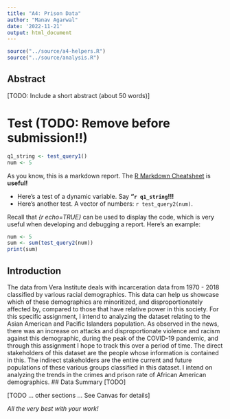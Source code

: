 ```yaml
---
title: "A4: Prison Data"
author: "Manav Agarwal"
date: '2022-11-21'
output: html_document
---
```


```r
source("../source/a4-helpers.R")
source("../source/analysis.R")
```

## Abstract 
[TODO: Include a short abstract (about 50 words)]

# Test (TODO: Remove before submission!!)
```r
q1_string <- test_query1()
num <- 5
```
As you know, this is a markdown report. The [R Markdown Cheatsheet](https://www.rstudio.com/wp-content/uploads/2015/02/rmarkdown-cheatsheet.pdf) is **useful!**

* Here's a test of a dynamic variable. Say **"`r q1_string`!!!** 
* Here's another test. A vector
of numbers: `r test_query2(num)`.

Recall that _{r echo=TRUE}_ can be used to display the code, 
which is very useful when developing and debugging a report. Here's an example: 

```r
num <- 5
sum <- sum(test_query2(num))
print(sum)
```

## Introduction 
The data from Vera Institute deals with incarceration data from 1970 - 2018 classified by various racial demographics. This data can help us showcase which of these demographics are minoritized, and disproportionately affected by, compared to those that have relative power in this society. For this specific assignment, I intend to analyzing the dataset relating to the Asian American and Pacific Islanders population. As observed in the news, there was an increase on attacks and disproportionate violence and racism against this demographic, during the peak of the COVID-19 pandemic, and through this assignment I hope to track this over a period of time. The direct stakeholders of this dataset are the people whose information is contained in this. The indirect stakeholders are the entire current and future populations of these various groups classified in this dataset.
I intend on analyzing the trends in the crimes and prison rate of African American demographics. 
## Data Summary 
[TODO]

[TODO ... other sections ... See Canvas for details]

_All the very best with your work!_

